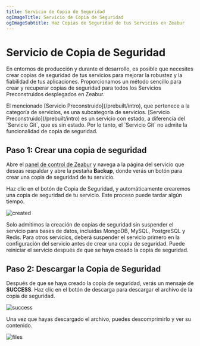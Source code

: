 ```yaml
---
title: Servicio de Copia de Seguridad
ogImageTitle: Servicio de Copia de Seguridad
ogImageSubtitle: Haz Copias de Seguridad de tus Servicios en Zeabur
---
```


# Servicio de Copia de Seguridad

En entornos de producción y durante el desarrollo, es posible que necesites crear copias de seguridad de tus servicios para mejorar la robustez y la fiabilidad de tus aplicaciones.
Proporcionamos un método sencillo para crear y recuperar copias de seguridad para todos los Servicios Preconstruidos desplegados en Zeabur.

<Callout>
    El mencionado [Servicio Preconstruido](/prebuilt/intro), que pertenece a la categoría de servicios, es una subcategoría de servicios. [Servicio Preconstruido](/prebuilt/intro) es un servicio con estado, a diferencia del `Servicio Git`, que es sin estado. Por lo tanto, el `Servicio Git` no admite la funcionalidad de copia de seguridad.
</Callout>

## Paso 1: Crear una copia de seguridad

Abre el [panel de control de Zeabur](https://dash.zeabur.com) y navega a la página del servicio que deseas respaldar y abre la pestaña **Backup**, donde verás un botón para crear una copia de seguridad de tu servicio.

Haz clic en el botón de Copia de Seguridad, y automáticamente crearemos una copia de seguridad de tu servicio. Este proceso puede tardar algún tiempo.

![created](/deploy/backup/backup-created.png)

<Callout>
    Solo admitimos la creación de copias de seguridad sin suspender el servicio para bases de datos, incluidas MongoDB, MySQL, PostgreSQL y Redis.
    Para otros servicios, deberá suspender el servicio primero en la configuración del servicio antes de crear una copia de seguridad.
    Puede reiniciar el servicio después de que se haya creado la copia de seguridad.
</Callout>

## Paso 2: Descargar la Copia de Seguridad

Después de que se haya creado la copia de seguridad, verás un mensaje de **SUCCESS**. Haz clic en el botón de descarga para descargar el archivo de la copia de seguridad.

![success](/deploy/backup/backup-success.png)

Una vez que hayas descargado el archivo, puedes descomprimirlo y ver su contenido.

![files](/deploy/backup/backup-files.png)